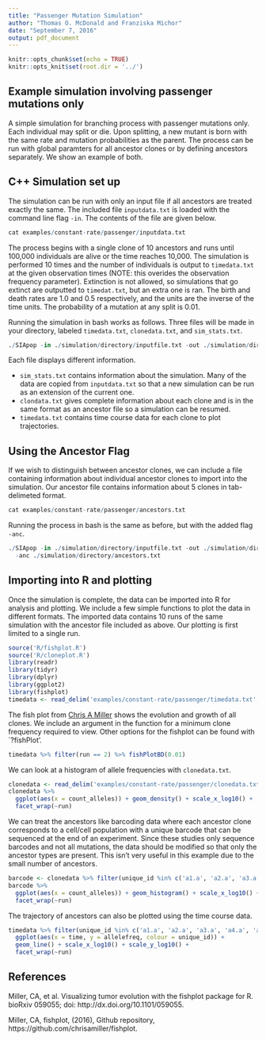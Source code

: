 ```yaml
---
title: "Passenger Mutation Simulation"
author: "Thomas O. McDonald and Franziska Michor"
date: "September 7, 2016"
output: pdf_document
---
```


```r
knitr::opts_chunk$set(echo = TRUE)
knitr::opts_knit$set(root.dir = '../')
```

## Example simulation involving passenger mutations only

A simple simulation for branching process with passenger mutations only. Each individual may
split or die. Upon splitting, a new mutant is born with the same rate and mutation probabilities
as the parent. The process can be run with global paramters for all ancestor clones or by
defining ancestors separately. We show an example of both.

## C++ Simulation set up

The simulation can be run with only an input file if all ancestors are treated exactly the same.
The included file `inputdata.txt` is loaded with the command line flag `-in`. The contents of
the file are given below.

```r
cat examples/constant-rate/passenger/inputdata.txt
```

The process begins with a single clone of 10 ancestors and runs until 100,000 individuals
are alive or the time reaches 10,000. The simulation is performed 10 times and the number
of individuals is output to `timedata.txt` at the given observation times (NOTE: this
overides the observation frequency parameter). Extinction is not allowed, so simulations
that go extinct are outputted to `timedat.txt`, but an extra one is ran. The birth and
death rates are 1.0 and 0.5 respectively, and the units are the inverse of the time units.
The probability of a mutation at any split is 0.01.

Running the simulation in bash works as follows. Three files will be made in your directory,
labeled `timedata.txt`, `clonedata.txt`, and `sim_stats.txt`.
```r
./SIApop -in ./simulation/directory/inputfile.txt -out ./simulation/directory/
```

Each file displays different information.

- `sim_stats.txt` contains information about the simulation. Many of the data are copied from `inputdata.txt` so that a new simulation can be run as an extension of the current one.
- `clondata.txt` gives complete information about each clone and is in the same format as an ancestor file so a simulation can be resumed.
- `timedata.txt` contains time course data for each clone to plot trajectories.


## Using the Ancestor Flag
If we wish to distinguish between ancestor clones, we can include a file containing
information about individual ancestor clones to import into the simulation. Our ancestor
file contains information about 5 clones in tab-delimeted format.

```r
cat examples/constant-rate/passenger/ancestors.txt
```

Running the process in bash is the same as before, but with the added flag `-anc`.

```r
./SIApop -in ./simulation/directory/inputfile.txt -out ./simulation/directory/
  -anc ./simulation/directory/ancestors.txt
```


## Importing into R and plotting

Once the simulation is complete, the data can be imported into R for analysis and
plotting. We include a few simple functions to plot the data in different formats.
The imported data contains 10 runs of the same simulation with the ancestor file
included as above. Our plotting is first limited to a single run.


```r
source('R/fishplot.R')
source('R/cloneplot.R')
library(readr)
library(tidyr)
library(dplyr)
library(ggplot2)
library(fishplot)
timedata <- read_delim('examples/constant-rate/passenger/timedata.txt', delim = "\t")

```

The fish plot from [Chris A Miller](https://github.com/chrisamiller/fishplot) shows
the evolution and growth of all clones. We include an argument in the function for
a minimum clone frequency required to view. Other options for the fishplot can be found
with `?fishPlot'.

```r
timedata %>% filter(run == 2) %>% fishPlotBD(0.01)
```

We can look at a histogram of allele frequencies with `clonedata.txt`.
```r
clonedata <- read_delim('examples/constant-rate/passenger/clonedata.txt', delim = "\t")
clonedata %>%
  ggplot(aes(x = count_alleles)) + geom_density() + scale_x_log10() +
  facet_wrap(~run)
```

We can treat the ancestors like barcoding data where each ancestor clone corresponds
to a cell/cell population with a unique barcode that can be sequenced at the end
of an experiment. Since these studies only sequence barcodes and not all mutations,
the data should be modified so that only the ancestor types are present. This isn't
very useful in this example due to the small number of ancestors.

```r
barcode <- clonedata %>% filter(unique_id %in% c('a1.a', 'a2.a', 'a3.a', 'a4.a', 'a5.a'))
barcode %>%
  ggplot(aes(x = count_alleles)) + geom_histogram() + scale_x_log10() +
  facet_wrap(~run)
```

The trajectory of ancestors can also be plotted using the time course data.

```r
timedata %>% filter(unique_id %in% c('a1.a', 'a2.a', 'a3.a', 'a4.a', 'a5.a')) %>%
  ggplot(aes(x = time, y = allelefreq, colour = unique_id)) +
  geom_line() + scale_x_log10() + scale_y_log10() +
  facet_wrap(~run)
```


## References

Miller, CA, et al. Visualizing tumor evolution with the fishplot package for R. bioRxiv 059055; doi: http://dx.doi.org/10.1101/059055.

Miller, CA, fishplot, (2016), Github repository, https://github.com/chrisamiller/fishplot.


